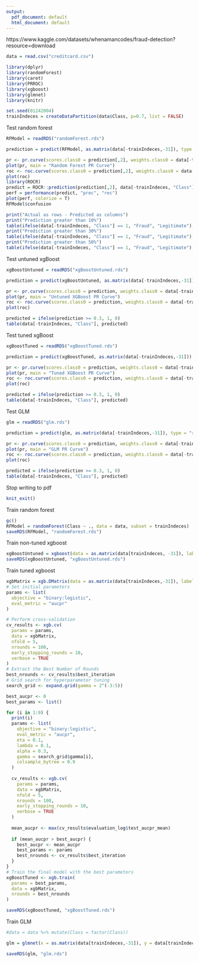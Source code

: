 ```yaml
---
output:
  pdf_document: default
  html_document: default
---
```

https://www.kaggle.com/datasets/whenamancodes/fraud-detection?resource=download
```r
data = read.csv("creditcard.csv")
```

```r
library(dplyr)
library(randomForest)
library(caret)
library(PRROC)
library(xgboost)
library(glmnet)
library(knitr)
```

```r
set.seed(01242004)
trainIndeces = createDataPartition(data$Class, p=0.7, list = FALSE)
```

Test random forest
```r
RFModel = readRDS("randomForest.rds")

prediction = predict(RFModel, as.matrix(data[-trainIndeces,-31]), type = "prob")

pr <- pr.curve(scores.class0 = prediction[,2], weights.class0 = data[-trainIndeces, "Class"], curve = T)
plot(pr, main = "Random Forest PR Curve")
roc <- roc.curve(scores.class0 = prediction[,2], weights.class0 = data[-trainIndeces, "Class"], curve = T)
plot(roc)
library(ROCR)
predict = ROCR::prediction(prediction[,2], data[-trainIndeces, "Class"])
perf = performance(predict, "prec", "rec")
plot(perf, colorize = T)
RFModel$confusion

print("Actual as rows - Predicted as columns")
print("Prediction greater than 10%")
table(ifelse(data[-trainIndeces, "Class"] == 1, "Fraud", "Legitimate"), ifelse(prediction[,2] >= 0.1, "Fraud", "Legitimate"))
print("Prediction greater than 30%")
table(ifelse(data[-trainIndeces, "Class"] == 1, "Fraud", "Legitimate"), ifelse(prediction[,2] >= 0.3, "Fraud", "Legitimate"))
print("Prediction greater than 50%")
table(ifelse(data[-trainIndeces, "Class"] == 1, "Fraud", "Legitimate"), ifelse(prediction[,2] >= 0.5, "Fraud", "Legitimate"))
```

Test untuned xgBoost
```r
xgBoostUntuned = readRDS("xgBoostUntuned.rds")

prediction = predict(xgBoostUntuned, as.matrix(data[-trainIndeces,-31]))

pr <- pr.curve(scores.class0 = prediction, weights.class0 = data[-trainIndeces, "Class"], curve = T)
plot(pr, main = "Untuned XGBoost PR Curve")
roc <- roc.curve(scores.class0 = prediction, weights.class0 = data[-trainIndeces, "Class"], curve = T)
plot(roc)

predicted = ifelse(prediction >= 0.3, 1, 0)
table(data[-trainIndeces, "Class"], predicted)
```

Test tuned xgBoost
```r
xgBoostTuned = readRDS("xgBoostTuned.rds")

prediction = predict(xgBoostTuned, as.matrix(data[-trainIndeces,-31]))

pr <- pr.curve(scores.class0 = prediction, weights.class0 = data[-trainIndeces, "Class"], curve = T)
plot(pr, main = "Tuned XGBoost PR Curve")
roc <- roc.curve(scores.class0 = prediction, weights.class0 = data[-trainIndeces, "Class"], curve = T)
plot(roc)

predicted = ifelse(prediction >= 0.3, 1, 0)
table(data[-trainIndeces, "Class"], predicted)
```





Test GLM
```r
glm = readRDS("glm.rds")

prediction = predict(glm, as.matrix(data[-trainIndeces,-31]), type = "response", s = 0.005)

pr <- pr.curve(scores.class0 = prediction, weights.class0 = data[-trainIndeces, "Class"], curve = T)
plot(pr, main = "GLM PR Curve")
roc <- roc.curve(scores.class0 = prediction, weights.class0 = data[-trainIndeces, "Class"], curve = T)
plot(roc)

predicted = ifelse(prediction >= 0.3, 1, 0)
table(data[-trainIndeces, "Class"], predicted)
```
Stop writing to pdf
```r
knit_exit()
```


Train random forest
```r
gc()
RFModel = randomForest(Class ~ ., data = data, subset = trainIndeces)
saveRDS(RFModel, "randomForest.rds")
```

Train non-tuned xgboost
```r
xgBoostUntuned = xgboost(data = as.matrix(data[trainIndeces, -31]), label = as.matrix(data[trainIndeces, "Class"]), nrounds = 100, eta = 0.1, verbose = 1,objective = "binary:logistic", lambda = 0.2, alpha = 0.1, gamma = 1)
saveRDS(xgBoostUntuned, "xgBoostUntuned.rds")
```

Train tuned xgboost
```r
xgbMatrix = xgb.DMatrix(data = as.matrix(data[trainIndeces,-31]), label = data[trainIndeces, 31])
# Set initial parameters
params <- list(
  objective = "binary:logistic",
  eval_metric = "aucpr"
)

# Perform cross-validation
cv_results <- xgb.cv(
  params = params,
  data = xgbMatrix,
  nfold = 5,
  nrounds = 100,
  early_stopping_rounds = 10,
  verbose = TRUE
)
# Extract the Best Number of Rounds
best_nrounds <- cv_results$best_iteration
# Grid search for hyperparameter tuning
search_grid <- expand.grid(gamma = 2^(-3:5))

best_aucpr <- 0
best_params <- list()

for (i in 1:9) {
  print(i)
  params <- list(
    objective = "binary:logistic",
    eval_metric = "aucpr",
    eta = 0.1,
    lambda = 0.1,
    alpha = 0.3,
    gamma = search_grid$gamma[i],
    colsample_bytree = 0.9
  )
  
  cv_results <- xgb.cv(
    params = params,
    data = xgbMatrix,
    nfold = 5,
    nrounds = 100,
    early_stopping_rounds = 10,
    verbose = TRUE
  )
  
  mean_aucpr <- max(cv_results$evaluation_log$test_aucpr_mean)
  
  if (mean_aucpr > best_aucpr) {
    best_aucpr <- mean_aucpr
    best_params <- params
    best_nrounds <- cv_results$best_iteration
  }
}
# Train the final model with the best parameters
xgBoostTuned <- xgb.train(
  params = best_params,
  data = xgbMatrix,
  nrounds = best_nrounds
)

saveRDS(xgBoostTuned, "xgBoostTuned.rds")
```

Train GLM
```r
#data = data %>% mutate(Class = factor(Class))

glm = glmnet(x = as.matrix(data[trainIndeces,-31]), y = data[trainIndeces, 31], family = "binomial", type.measure = "class", alpha = 0)

saveRDS(glm, "glm.rds")
```
